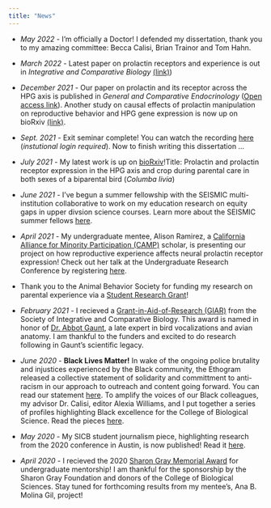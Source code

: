 ```yaml
---
title: "News"
---
```

* *May 2022* - I'm officially a Doctor! I defended my dissertation, thank you to my amazing committee: Becca Calisi, Brian Trainor and Tom Hahn. 

* *March 2022* - Latest paper on prolactin receptors and experience is out in *Integrative and Comparative Biology* [(link)](https://academic.oup.com/icb/advance-article/doi/10.1093/icb/icac017/6570575?login=true))

* *December 2021* - Our paper on prolactin and its receptor across the HPG axis is published in *General and Comparative Endocrinology* ([Open access link](https://www.sciencedirect.com/science/article/pii/S0016648021002331)). Another study on causal effects of prolactin manipulation on reproductive behavior and HPG gene expression is now up on bioRxiv [(link)](https://www.biorxiv.org/content/10.1101/2021.12.13.472470v1.full.pdf).

* *Sept. 2021* - Exit seminar complete! You can watch the recording [here](https://ucdavis.zoom.us/rec/share/oB9DecdK2WvtfexDvqT0zSq4SjToUMaPo0p9uxY0H4o94-OB7-gFButYzgtOlXNP.p7ZMxu3Dil6_eX9W) (*instutional login required*).  Now to finish writing this dissertation ... 

* *July 2021* - My latest work is up on [bioRxiv](https://www.biorxiv.org/content/10.1101/2021.07.13.452208v1)!Title: Prolactin and prolactin receptor expression in the HPG axis and crop during parental care in both sexes of a biparental bird (*Columba livia*)

* *June 2021* - I've begun a summer fellowship with the SEISMIC multi-institution collaborative to work on my education research on equity gaps in upper divsion science courses. Learn more about the SEISMIC summer fellows [here](https://www.seismicproject.org/working-groups/measurement/2021-measurement-fellowship/). 

* *April 2021* - My undergraduate mentee, Alison Ramirez, a [California Alliance for Minority Participation (CAMP)](https://urc.ucdavis.edu/camp) scholar, is presenting our project on how reproductive experience affects neural prolactin receptor expression! Check out her talk at the Undergraduate Research Conference by registering [here](https://docs.google.com/forms/d/e/1FAIpQLSewkh3jpA-hXP_0ChepwXLTU4AnfhOtxO2jVAsTANc-NM6TpQ/viewform?usp=send_form).

* Thank you to the Animal Behavior Society for funding my research on parental experience via a [Student Research Grant](https://www.animalbehaviorsociety.org/web/awards-student-grants.php)!

* *February 2021* - I recieved a [Grant-in-Aid-of-Research (GIAR)](https://sicb.burkclients.com/grants/giarinfo.php) from the Society of Integrative and Comparative Biology. This award is named in honor of [Dr. Abbot Gaunt](tinyurl.com/p9u98vnk), a late expert in bird vocalizations and avian anatomy. I am thankful to the funders and excited to do research following in Gaunt's scientific legacy. 

* *June 2020* - **Black Lives Matter!** In wake of the ongoing police brutality and injustices experienced by the Black community, the Ethogram released a collective statement of solidarity and committment to anti-racism in our approach to outreach and content going forward. You can read our statement [here](https://theethogram.com/2020/06/05/ethogram-statement-of-solidarity/). To amplify the voices of our Black colleagues, my advisor Dr. Calisi, editor Alexia Williams, and I put together a series of profiles highlighting Black excellence for the College of Biological Science. Read the pieces [here](https://biology.ucdavis.edu/news/dr-cameron-jones-recounts-his-work-behavioral-ecologist).

* *May 2020* - My SICB student journalism piece, highlighting research from the 2020 conference in Austin, is now published! Read it [here](http://www.sicb.org/students/2020/farrar.php).  

*  *April 2020* - I recieved the 2020 [Sharon Gray Memorial Award](https://www.ucdavis.edu/news/sharon-gray-memorial-award-established/) for undergraduate mentorship! I am thankful for the sponsorship by the Sharon Gray Foundation and donors of the College of Biological Sciences. Stay tuned for forthcoming results from my mentee's, Ana B. Molina Gil, project!
